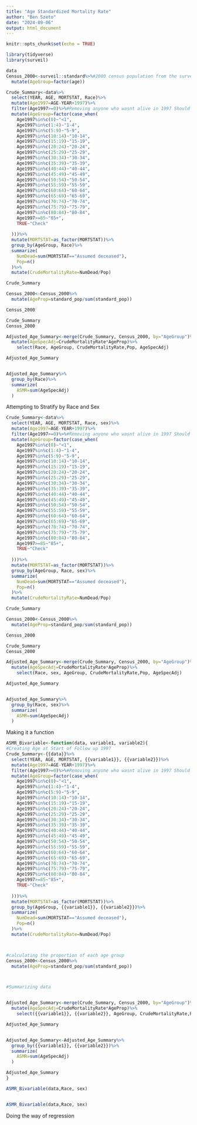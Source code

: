 ```yaml
---
title: "Age Standardized Mortality Rate"
author: "Ben Szeto"
date: "2024-09-06"
output: html_document
---
```


```r
knitr::opts_chunk$set(echo = TRUE)
```


```r
library(tidyverse)
library(surveil)

```


```r
data
Census_2000<-surveil::standard%>%#2000 census population from the surveil package. Need to review what the denominator is? The Shah paper used the 2000 census
  mutate(AgeGroup=factor(age))
```

```r


Crude_Summary<-data%>%
  select(YEAR, AGE, MORTSTAT, Race)%>%
  mutate(Age1997=AGE-YEAR+1997)%>%
  filter(Age1997>=0)%>%#Removing anyone who wasnt alive in 1997 Should I also remove people who were 0?
  mutate(AgeGroup=factor(case_when(
    Age1997%in%c(0)~"<1",
    Age1997%in%c(1:4)~"1-4",
    Age1997%in%c(5:9)~"5-9",
    Age1997%in%c(10:14)~"10-14",
    Age1997%in%c(15:19)~"15-19",
    Age1997%in%c(20:24)~"20-24",
    Age1997%in%c(25:29)~"25-29",
    Age1997%in%c(30:34)~"30-34",
    Age1997%in%c(35:39)~"35-39",
    Age1997%in%c(40:44)~"40-44",
    Age1997%in%c(45:49)~"45-49",
    Age1997%in%c(50:54)~"50-54",
    Age1997%in%c(55:59)~"55-59",
    Age1997%in%c(60:64)~"60-64",
    Age1997%in%c(65:69)~"65-69",
    Age1997%in%c(70:74)~"70-74",
    Age1997%in%c(75:79)~"75-79",
    Age1997%in%c(80:84)~"80-84",
    Age1997>=85~"85+",
    TRUE~"Check"
    
  )))%>%
  mutate(MORTSTAT=as_factor(MORTSTAT))%>%
  group_by(AgeGroup, Race)%>%
  summarize(
    NumDead=sum(MORTSTAT=="Assumed deceased"),
    Pop=n()
  )%>%
  mutate(CrudeMortalityRate=NumDead/Pop)

Crude_Summary

```

```r
Census_2000<-Census_2000%>%
  mutate(AgeProp=standard_pop/sum(standard_pop))

Census_2000

```


```r
Crude_Summary
Census_2000

Adjusted_Age_Summary<-merge(Crude_Summary, Census_2000, by="AgeGroup")%>%
  mutate(AgeSpecAdj=CrudeMortalityRate*AgeProp)%>%
    select(Race, AgeGroup, CrudeMortalityRate,Pop, AgeSpecAdj)

Adjusted_Age_Summary


Adjusted_Age_Summary%>%
  group_by(Race)%>%
  summarize(
    ASMR=sum(AgeSpecAdj)
  )
```


Attempting to Stratify by Race and Sex


```r


Crude_Summary<-data%>%
  select(YEAR, AGE, MORTSTAT, Race, sex)%>%
  mutate(Age1997=AGE-YEAR+1997)%>%
  filter(Age1997>=0)%>%#Removing anyone who wasnt alive in 1997 Should I also remove people who were 0?
  mutate(AgeGroup=factor(case_when(
    Age1997%in%c(0)~"<1",
    Age1997%in%c(1:4)~"1-4",
    Age1997%in%c(5:9)~"5-9",
    Age1997%in%c(10:14)~"10-14",
    Age1997%in%c(15:19)~"15-19",
    Age1997%in%c(20:24)~"20-24",
    Age1997%in%c(25:29)~"25-29",
    Age1997%in%c(30:34)~"30-34",
    Age1997%in%c(35:39)~"35-39",
    Age1997%in%c(40:44)~"40-44",
    Age1997%in%c(45:49)~"45-49",
    Age1997%in%c(50:54)~"50-54",
    Age1997%in%c(55:59)~"55-59",
    Age1997%in%c(60:64)~"60-64",
    Age1997%in%c(65:69)~"65-69",
    Age1997%in%c(70:74)~"70-74",
    Age1997%in%c(75:79)~"75-79",
    Age1997%in%c(80:84)~"80-84",
    Age1997>=85~"85+",
    TRUE~"Check"
    
  )))%>%
  mutate(MORTSTAT=as_factor(MORTSTAT))%>%
  group_by(AgeGroup, Race, sex)%>%
  summarize(
    NumDead=sum(MORTSTAT=="Assumed deceased"),
    Pop=n()
  )%>%
  mutate(CrudeMortalityRate=NumDead/Pop)

Crude_Summary

```




```r
Census_2000<-Census_2000%>%
  mutate(AgeProp=standard_pop/sum(standard_pop))

Census_2000

```


```r
Crude_Summary
Census_2000

Adjusted_Age_Summary<-merge(Crude_Summary, Census_2000, by="AgeGroup")%>%
  mutate(AgeSpecAdj=CrudeMortalityRate*AgeProp)%>%
    select(Race, sex, AgeGroup, CrudeMortalityRate,Pop, AgeSpecAdj)

Adjusted_Age_Summary


Adjusted_Age_Summary%>%
  group_by(Race, sex)%>%
  summarize(
    ASMR=sum(AgeSpecAdj)
  )
```



Making it a function


```r
ASMR_Bivariable<-function(data, variable1, variable2){
#Creating Age at Start of Follow up 1997
Crude_Summary<-{{data}}%>%
  select(YEAR, AGE, MORTSTAT, {{variable1}}, {{variable2}})%>%
  mutate(Age1997=AGE-YEAR+1997)%>%
  filter(Age1997>=0)%>%#Removing anyone who wasnt alive in 1997 Should I also remove people who were 0?
  mutate(AgeGroup=factor(case_when(
    Age1997%in%c(0)~"<1",
    Age1997%in%c(1:4)~"1-4",
    Age1997%in%c(5:9)~"5-9",
    Age1997%in%c(10:14)~"10-14",
    Age1997%in%c(15:19)~"15-19",
    Age1997%in%c(20:24)~"20-24",
    Age1997%in%c(25:29)~"25-29",
    Age1997%in%c(30:34)~"30-34",
    Age1997%in%c(35:39)~"35-39",
    Age1997%in%c(40:44)~"40-44",
    Age1997%in%c(45:49)~"45-49",
    Age1997%in%c(50:54)~"50-54",
    Age1997%in%c(55:59)~"55-59",
    Age1997%in%c(60:64)~"60-64",
    Age1997%in%c(65:69)~"65-69",
    Age1997%in%c(70:74)~"70-74",
    Age1997%in%c(75:79)~"75-79",
    Age1997%in%c(80:84)~"80-84",
    Age1997>=85~"85+",
    TRUE~"Check"
    
  )))%>%
  mutate(MORTSTAT=as_factor(MORTSTAT))%>%
  group_by(AgeGroup, {{variable1}}, {{variable2}})%>%
  summarize(
    NumDead=sum(MORTSTAT=="Assumed deceased"),
    Pop=n()
  )%>%
  mutate(CrudeMortalityRate=NumDead/Pop)



#calculating the proportion of each age group
Census_2000<-Census_2000%>%
  mutate(AgeProp=standard_pop/sum(standard_pop))



#Summarizing data


Adjusted_Age_Summary<-merge(Crude_Summary, Census_2000, by="AgeGroup")%>%
  mutate(AgeSpecAdj=CrudeMortalityRate*AgeProp)%>%
    select({{variable1}}, {{variable2}}, AgeGroup, CrudeMortalityRate,Pop, AgeSpecAdj)

Adjusted_Age_Summary


Adjusted_Age_Summary<-Adjusted_Age_Summary%>%
  group_by({{variable1}}, {{variable2}})%>%
  summarize(
    ASMR=sum(AgeSpecAdj)
  )

Adjusted_Age_Summary
}
```

```r

ASMR_Bivariable(data,Race, sex)


ASMR_Bivariable(data,Race, sex)
```


Doing the way of regression
```r



```


